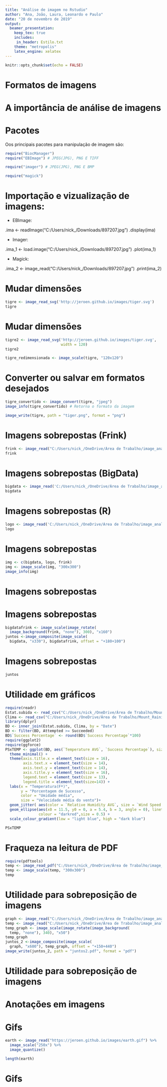 ```yaml
---
title: "Análise de imagem no Rstudio"
author: "Ana, João, Laura, Leonardo e Paulo"
date: "20 de novembro de 2019"
output: 
  beamer_presentation:
    keep_tex: true
    includes:
     in_header: Estilo.txt
    theme: "metropolis"
    latex_engine: xelatex
---
```


```r
knitr::opts_chunk$set(echo = FALSE)
```

# Formatos de imagens
\small

# A importância de análise de imagens
\small

# Pacotes
\small
Oos principais pacotes para manipulação de imagem são:

```r

require("BiocManager") 
require("EBImage") # JPEG(JPG), PNG E TIFF

require("imager") # JPEG(JPG), PNG E BMP

require("magick") 

```

# Importação e vizualização de imagens:
\small

- EBImage:

.ima <- readImage("C:/Users/nick_/Downloads/897207.jpg")
.display(ima)

- Imager: 

.ima_1 <- load.image("C:/Users/nick_/Downloads/897207.jpg")
.plot(ima_1)

- Magick: 

.ima_2 <- image_read("C:/Users/nick_/Downloads/897207.jpg")
.print(ima_2)


# Mudar dimensões
\small

```r

tigre <- image_read_svg('http://jeroen.github.io/images/tiger.svg')
tigre

```

# Mudar dimensões
\small

```r

tigre2 <- image_read_svg('http://jeroen.github.io/images/tiger.svg',
                         width = 120)
tigre2

tigre_redimensionada <- image_scale(tigre, "120x120")

```

# Converter ou salvar em formatos desejados
\small

```r

tigre_convertido <- image_convert(tigre, "jpeg")
image_info(tigre_convertido) # Retorna o formato da imagem

image_write(tigre, path = "tiger.png", format = "png")

```

# Imagens sobrepostas (Frink)

```r
frink <- image_read("C:/Users/nick_/OneDrive/Área de Trabalho/image_analysis/Slide/IMAGENS/frink.png")
frink
```

# Imagens sobrepostas (BigData)

```r
bigdata <- image_read('C:/Users/nick_/OneDrive/Área de Trabalho/image_analysis/Slide/IMAGENS/bigdata.jpg')
bigdata
```

# Imagens sobrepostas (R)

```r
logo <- image_read('C:/Users/nick_/OneDrive/Área de Trabalho/image_analysis/Slide/IMAGENS/Rlogo.png')
logo
```

# Imagens sobrepostas
\small

```r
img <- c(bigdata, logo, frink)
img <- image_scale(img, "300x300")
image_info(img)
```
# Imagens sobrepostas

\small

\includegraphics[width=4.4in]{IMAGENS/juntar_sobrepor}
\begin{center}
\tiny{Fonte: https://cran.r-project.org/web/packages/magick/vignettes/intro.html}
\end{center}

# Imagens sobrepostas

```r

bigdatafrink <- image_scale(image_rotate(
  image_background(frink, "none"), 300), "x160")
juntos <-image_composite(image_scale(
  bigdata, "x330"), bigdatafrink, offset = "+180+100")

```

# Imagens sobrepostas

```r
juntos
```

# Utilidade em gráficos
\small

```r

require(readr)
Estat.subida <- read_csv("C:/Users/nick_/OneDrive/Área de Trabalho/Mount_Rainier_Shiny/Lista04/climbing_statistics.csv")
Clima <- read_csv("C:/Users/nick_/OneDrive/Área de Trabalho/Mount_Rainier_Shiny/Lista04/Rainier_Weather.csv")
library(dplyr)
BD <- inner_join(Estat.subida, Clima, by = "Date")
BD <- filter(BD, Attempted >= Succeeded)
BD$`Success Percentage` <- round(BD$`Success Percentage`*100)
require(ggplot2)
require(ggforce)
PSxTEMP <- ggplot(BD, aes(`Temperature AVG`, `Success Percentage`), size = `Wind Speed Daily AVG`)+
  theme_minimal() +
  theme(axis.title.x = element_text(size = 16),
        axis.text.x = element_text(size = 14),
        axis.text.y = element_text(size = 14),
        axis.title.y = element_text(size = 16),
        legend.text = element_text(size = 13),
        legend.title = element_text(size=14)) +
  labs(x = "Temperatura(Fº)",
       y = "Porcentagem de Sucesso",
       color = "Umidade média",
       size = "Velocidade média do vento")+
  geom_jitter( aes(color = `Relative Humidity AVG`, size = `Wind Speed Daily AVG`)) +
  geom_ellipse(aes(x0 = 11.5, y0 = 0, a = 5.4, b = 3, angle = 0), linetype = "dashed",
               colour = "darkred",size = 0.5) +
  scale_colour_gradient(low = "light blue", high = "dark blue")

```


```r
PSxTEMP
```

# Fraqueza na leitura de PDF

```r

require(pdftools)
temp <- image_read_pdf("C:/Users/nick_/OneDrive/Área de Trabalho/image_analysis/Slide/IMAGENS/temp.pdf")
temp <- image_scale(temp, "300x300")
temp

```

# Utilidade para sobreposição de imagens

```r

graph <- image_read("C:/Users/nick_/OneDrive/Área de Trabalho/image_analysis/Slide/IMAGENS/Rplot1.png")
temp <- image_read("C:/Users/nick_/OneDrive/Área de Trabalho/image_analysis/Slide/IMAGENS/low_temp.png")
temp_graph <- image_scale(image_rotate(image_background(
  temp, "none"), 340), "x50")
temp_graph
juntos_2 <-image_composite(image_scale(
  graph, "x600"), temp_graph, offset = "+150+440")
image_write(juntos_2, path = "juntos2.pdf", format = "pdf")

```

# Utilidade para sobreposição de imagens

\includegraphics[width=4.4in]{juntos2}
\begin{center}
\tiny{Fonte: https://cran.r-project.org/web/packages/magick/vignettes/intro.html}
\end{center}

# Anotações em imagens



# Gifs

```r
earth <- image_read("https://jeroen.github.io/images/earth.gif") %>%
  image_scale("250x") %>% 
  image_quantize() 

length(earth) 
```

# Gifs
